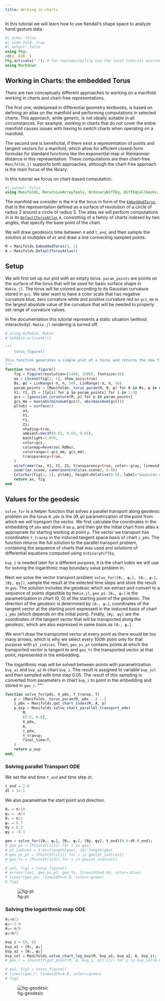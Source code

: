 ```yaml
---
title: Working in charts
---
```


In this tutorial we will learn how to use Kendall's shape space to analyze hand gesture data.

```julia
#| echo: false
#| code-fold: true
#| output: false
using Pkg;
cd(@__DIR__)
Pkg.activate("."); # for reproducibility use the local tutorial environment.
using Markdown
```

## Working in Charts: the embedded Torus

There are two conceptually different approaches to working on a manifold: working in charts and chart-free representations.

The first one, widespread in differential geometry textbooks, is based on defining an atlas on the manifold and performing computations in selected charts. This approach, while generic, is not ideally suitable in all circumstances. For example, working in charts that do not cover the entire manifold causes issues with having to switch charts when operating on a manifold.

The second one is beneficital, if there exist a representation of points and tangent vectors for a manifold, which allow for efficient closed-form formulas for standard functions like the exponential map or Riemannian distance in this representation. These computations are then chart-free. `Manifolds.jl` supports both approaches, although the chart-free approach is the main focus of the library.

In this tutorial we focus on chart-based computation.

```julia
#| output: false
using Manifolds, RecursiveArrayTools, OrdinaryDiffEq, DiffEqCallbacks, BoundaryValueDiffEq
```

The manifold we consider is the `M` is the torus in form of the [`EmbeddedTorus`](https://juliamanifolds.github.io/Manifolds.jl/latest/manifolds/torus.html#Manifolds.EmbeddedTorus), that is the representation defined as a surface of revolution of a circle of radius 2 around a circle of radius 3.
The atlas we will perform computations in is its [`DefaultTorusAtlas`](https://juliamanifolds.github.io/Manifolds.jl/latest/manifolds/torus.html#Manifolds.DefaultTorusAtlas) `A`, consistting of a family of charts indexed by two angles, that specify the base point of the chart.

We will draw geodesics time between `0` and `t_end`, and then sample the solution at multiples of `dt` and draw a line connecting sampled points.

```julia
M = Manifolds.EmbeddedTorus(3, 2)
A = Manifolds.DefaultTorusAtlas()
```

## Setup

We will first set up our plot with an empty torus.
`param_points` are points on the surface of the torus that will be used for basic surface shape in `Makie.jl`.
The torus will be colored according to its Gaussian curvature stored in `gcs`. We later want to have a color scale that has negative curvature blue, zero curvature white and positive curvature red so `gcs_mm` is the largest absolute value of the curvature that will be needed to properly set range of curvature values.

In the documentation this tutorial represents a static situation (without interactivity). `Makie.jl` rendering is turned off.

```julia
# using GLMakie, Makie
# GLMakie.activate!()

"""
	torus_figure()

This function generates a simple plot of a torus and returns the new figure containing the plot.
"""
function torus_figure()
    fig = Figure(resolution=(1400, 1000), fontsize=16)
    ax = LScene(fig[1, 1], show_axis=true)
    ϴs, φs = LinRange(-π, π, 50), LinRange(-π, π, 50)
    param_points = [Manifolds._torus_param(M, θ, φ) for θ in ϴs, φ in φs]
    X1, Y1, Z1 = [[p[i] for p in param_points] for i in 1:3]
    gcs = [gaussian_curvature(M, p) for p in param_points]
    gcs_mm = max(abs(minimum(gcs)), abs(maximum(gcs)))
    pltobj = surface!(
        ax,
        X1,
        Y1,
        Z1;
        shading=true,
        ambient=Vec3f(0.65, 0.65, 0.65),
        backlight=1.0f0,
        color=gcs,
        colormap=Reverse(:RdBu),
        colorrange=(-gcs_mm, gcs_mm),
        transparency=true,
    )
    wireframe!(ax, X1, Y1, Z1; transparency=true, color=:gray, linewidth=0.5)
    zoom!(ax.scene, cameracontrols(ax.scene), 0.98)
    Colorbar(fig[1, 2], pltobj, height=Relative(0.5), label="Gaussian curvature")
    return ax, fig
end
```


## Values for the geodesic

`solve_for` is a helper function that solves a parallel transport along geodesic problem on the torus `M`.
`p0x` is the $(ϴ, φ)$ parametrization of the point from which we will transport the vector.
We first calculate the coordinates in the embedding of `p0x` and store it as `p`, and then get the initial chart from atlas `A` appropriate for starting working at point `p`.
The vector we transport has coordinates `Y_transp` in the induced tangent space basis of chart `i_p0x`.
The function returns the full solution to the parallel transport problem, containing the sequence of charts that was used and solutions of differential equations computed using `OrdinaryDiffEq`.

`bvp_i` is needed later for a different purpose, it is the chart index we will use for solving the logarithmic map boundary value problem in.

Next we solve the vector transport problem `solve_for([θₚ, φₚ], [θₓ, φₓ], [θy, φy])`, sample the result at the selected time steps and store the result in `geo`. The solution includes the geodesic which we extract and convert to a sequence of points digestible by `Makie.jl`, `geo_ps`.
`[θₚ, φₚ]` is the parametrization in chart (0, 0) of the starting point of the geodesic.
The direction of the geodesic is determined by `[θₓ, φₓ]`, coordinates of the tangent vector at the starting point expressed in the induced basis of chart `i_p0x` (which depends on the initial point).
Finally, `[θy, φy]` are the coordinates of the tangent vector that will be transported along the geodesic, which are also expressed in same basis as `[θₓ, φₓ]`.

We won't draw the transported vector at every point as there would be too many arrows, which is why we select every 100th point only for that purpose with `pt_indices`. Then, `geo_ps_pt` contains points at which the transported vector is tangent to and `geo_Ys` the transported vector at that point, represented in the embedding.

The logarithmic map will be solved between points with parametrization `bvp_a1` and `bvp_a2` in chart `bvp_i`.
The result is assigned to variable `bvp_sol` and then sampled with time step 0.05. The result of this sampling is converted from parameters in chart `bvp_i` to point in the embedding and stored in `geo_r`.
"""

```julia
function solve_for(p0x, X_p0x, Y_transp, T)
    p = [Manifolds._torus_param(M, p0x...)...]
    i_p0x = Manifolds.get_chart_index(M, A, p)
    p_exp = Manifolds.solve_chart_parallel_transport_ode(
        M,
        [0.0, 0.0],
        X_p0x,
        A,
        i_p0x,
        Y_transp;
        final_time=T,
    )
    return p_exp
end;
```


### Solving parallel Transport ODE

We set the end time `t_end` and time step `dt`.

```julia
t_end = 2.0
dt = 1e-1
```

We also parametrise the start point and direction.

```julia
θₚ = π/10
φₚ = -π/4
θₓ = π/2
φₓ = 0.7
θy = 0.2
φy = -0.1

geo = solve_for([θₚ, φₚ], [θₓ, φₓ], [θy, φy], t_end)(0.0:dt:t_end);
# geo_ps = [Point3f(s[1]) for s in geo]
# pt_indices = 1:div(length(geo), 10):length(geo)
# geo_ps_pt = [Point3f(s[1]) for s in geo[pt_indices]]
# geo_Ys = [Point3f(s[3]) for s in geo[pt_indices]]

# ax1, fig1 = torus_figure()
# arrows!(ax1, geo_ps_pt, geo_Ys, linewidth=0.05, color=:blue)
# lines!(geo_ps; linewidth=4.0, color=:green)
# fig1
```

![fig-pt](working-in-charts/working-in-charts-transport.png)

### Solving the logairthmic map ODE

```julia
θ₁=π/2
φ₁=-1.0
θ₂=-π/8
φ₂=π/2

bvp_i = (0, 0)
bvp_a1 = [θ₁, φ₁]
bvp_a2 = [θ₂, φ₂]
bvp_sol = Manifolds.solve_chart_log_bvp(M, bvp_a1, bvp_a2, A, bvp_i);
# geo_r = [Point3f(get_point(M, A, bvp_i, p[1:2])) for p in bvp_sol(0.0:0.05:1.0)]

# ax2, fig2 = torus_figure()
# lines!(geo_r; linewidth=4.0, color=:green)
# fig2
```

![fig-geodesic](working-in-charts/working-in-charts-geodesic.png)
